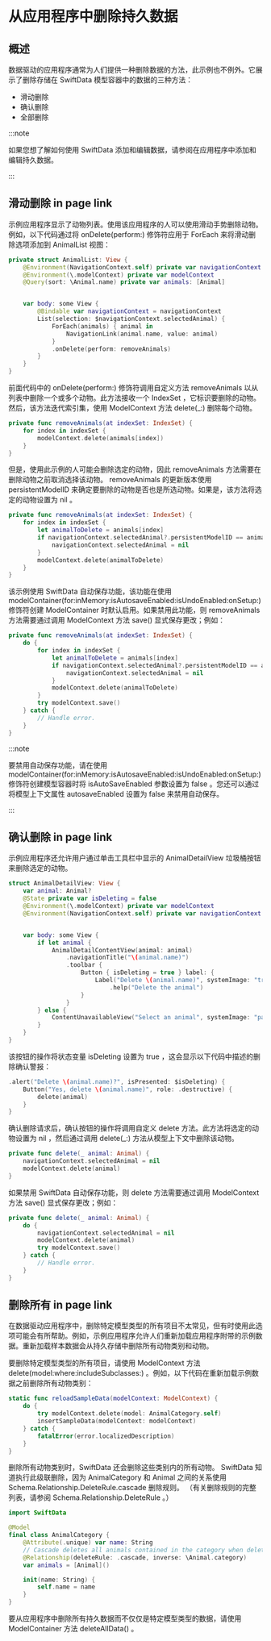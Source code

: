 # 从应用程序中删除持久数据

<ToBePolishedAfterTranslation />

<OriginalSource
  title="Deleting persistent data from your app"
  url="https://developer.apple.com/documentation/swiftdata/deleting-persistent-data-from-your-app"
  summary="探索使用 SwiftData 删除持久数据的不同方法"
/>

## 概述

数据驱动的应用程序通常为人们提供一种删除数据的方法，此示例也不例外。它展示了删除存储在 SwiftData 模型容器中的数据的三种方法：

- 滑动删除
- 确认删除
- 全部删除

:::note

如果您想了解如何使用 SwiftData 添加和编辑数据，请参阅在应用程序中添加和编辑持久数据。

:::

## 滑动删除 in page link

示例应用程序显示了动物列表。使用该应用程序的人可以使用滑动手势删除动物。例如，以下代码通过将 onDelete(perform:) 修饰符应用于 ForEach 来将滑动删除选项添加到 AnimalList 视图：

```swift
private struct AnimalList: View {
    @Environment(NavigationContext.self) private var navigationContext
    @Environment(\.modelContext) private var modelContext
    @Query(sort: \Animal.name) private var animals: [Animal]


    var body: some View {
        @Bindable var navigationContext = navigationContext
        List(selection: $navigationContext.selectedAnimal) {
            ForEach(animals) { animal in
                NavigationLink(animal.name, value: animal)
            }
            .onDelete(perform: removeAnimals)
        }
    }
}
```

前面代码中的 onDelete(perform:) 修饰符调用自定义方法 removeAnimals 以从列表中删除一个或多个动物。此方法接收一个 IndexSet ，它标识要删除的动物。然后，该方法迭代索引集，使用 ModelContext 方法 delete(\_:) 删除每个动物。

```swift
private func removeAnimals(at indexSet: IndexSet) {
    for index in indexSet {
        modelContext.delete(animals[index])
    }
}
```

但是，使用此示例的人可能会删除选定的动物，因此 removeAnimals 方法需要在删除动物之前取消选择该动物。 removeAnimals 的更新版本使用 persistentModelID 来确定要删除的动物是否也是所选动物。如果是，该方法将选定的动物设置为 nil 。

```swift
private func removeAnimals(at indexSet: IndexSet) {
    for index in indexSet {
        let animalToDelete = animals[index]
        if navigationContext.selectedAnimal?.persistentModelID == animalToDelete.persistentModelID {
            navigationContext.selectedAnimal = nil
        }
        modelContext.delete(animalToDelete)
    }
}
```

该示例使用 SwiftData 自动保存功能，该功能在使用 modelContainer(for:inMemory:isAutosaveEnabled:isUndoEnabled:onSetup:) 修饰符创建 ModelContainer 时默认启用。如果禁用此功能，则 removeAnimals 方法需要通过调用 ModelContext 方法 save() 显式保存更改；例如：

```swift
private func removeAnimals(at indexSet: IndexSet) {
    do {
	    for index in indexSet {
	        let animalToDelete = animals[index]
	        if navigationContext.selectedAnimal?.persistentModelID == animalToDelete.persistentModelID {
	            navigationContext.selectedAnimal = nil
	        }
	        modelContext.delete(animalToDelete)
	    }
        try modelContext.save()
    } catch {
        // Handle error.
    }
}
```

:::note

要禁用自动保存功能，请在使用 modelContainer(for:inMemory:isAutosaveEnabled:isUndoEnabled:onSetup:) 修饰符创建模型容器时将 isAutoSaveEnabled 参数设置为 false 。您还可以通过将模型上下文属性 autosaveEnabled 设置为 false 来禁用自动保存。

:::

## 确认删除 in page link

示例应用程序还允许用户通过单击工具栏中显示的 AnimalDetailView 垃圾桶按钮来删除选定的动物。

```swift
struct AnimalDetailView: View {
    var animal: Animal?
    @State private var isDeleting = false
    @Environment(\.modelContext) private var modelContext
    @Environment(NavigationContext.self) private var navigationContext


    var body: some View {
        if let animal {
            AnimalDetailContentView(animal: animal)
                .navigationTitle("\(animal.name)")
                .toolbar {
                    Button { isDeleting = true } label: {
                        Label("Delete \(animal.name)", systemImage: "trash")
                            .help("Delete the animal")
                    }
                }
        } else {
            ContentUnavailableView("Select an animal", systemImage: "pawprint")
        }
    }
}
```

该按钮的操作将状态变量 isDeleting 设置为 true ，这会显示以下代码中描述的删除确认警报：

```swift
.alert("Delete \(animal.name)?", isPresented: $isDeleting) {
    Button("Yes, delete \(animal.name)", role: .destructive) {
        delete(animal)
    }
}
```

确认删除请求后，确认按钮的操作将调用自定义 delete 方法。此方法将选定的动物设置为 nil ，然后通过调用 delete(\_:) 方法从模型上下文中删除该动物。

```swift
private func delete(_ animal: Animal) {
    navigationContext.selectedAnimal = nil
    modelContext.delete(animal)
}
```

如果禁用 SwiftData 自动保存功能，则 delete 方法需要通过调用 ModelContext 方法 save() 显式保存更改；例如：

```swift
private func delete(_ animal: Animal) {
    do {
        navigationContext.selectedAnimal = nil
        modelContext.delete(animal)
        try modelContext.save()
    } catch {
        // Handle error.
    }
}
```

## 删除所有 in page link

在数据驱动应用程序中，删除特定模型类型的所有项目不太常见，但有时使用此选项可能会有所帮助。例如，示例应用程序允许人们重新加载应用程序附带的示例数据。重新加载样本数据会从持久存储中删除所有动物类别和动物。

要删除特定模型类型的所有项目，请使用 ModelContext 方法 delete(model:where:includeSubclasses:) 。例如，以下代码在重新加载示例数据之前删除所有动物类别：

```swift
static func reloadSampleData(modelContext: ModelContext) {
    do {
        try modelContext.delete(model: AnimalCategory.self)
        insertSampleData(modelContext: modelContext)
    } catch {
        fatalError(error.localizedDescription)
    }
}
```

删除所有动物类别时，SwiftData 还会删除这些类别内的所有动物。 SwiftData 知道执行此级联删除，因为 AnimalCategory 和 Animal 之间的关系使用 Schema.Relationship.DeleteRule.cascade 删除规则。 （有关删除规则的完整列表，请参阅 Schema.Relationship.DeleteRule 。）

```swift
import SwiftData

@Model
final class AnimalCategory {
    @Attribute(.unique) var name: String
    // Cascade deletes all animals contained in the category when deleting it.
    @Relationship(deleteRule: .cascade, inverse: \Animal.category)
    var animals = [Animal]()

    init(name: String) {
        self.name = name
    }
}
```

要从应用程序中删除所有持久数据而不仅仅是特定模型类型的数据，请使用 ModelContainer 方法 deleteAllData() 。
